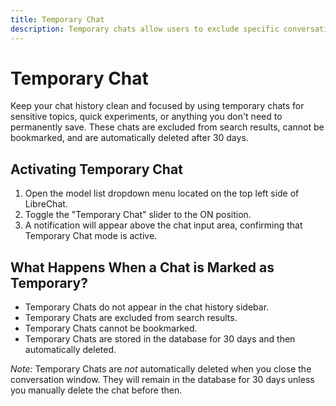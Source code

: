 ```yaml
---
title: Temporary Chat
description: Temporary chats allow users to exclude specific conversations from their chat history, search results, and bookmarks, providing a private and focused experience.
---
```


# Temporary Chat

Keep your chat history clean and focused by using temporary chats for sensitive topics, quick experiments, or anything you don't need to permanently save. These chats are excluded from search results, cannot be bookmarked, and are automatically deleted after 30 days.

## Activating Temporary Chat

1.  Open the model list dropdown menu located on the top left side of LibreChat.
2.  Toggle the "Temporary Chat" slider to the ON position.
3.  A notification will appear above the chat input area, confirming that Temporary Chat mode is active.

## What Happens When a Chat is Marked as Temporary?

*   Temporary Chats do not appear in the chat history sidebar.
*   Temporary Chats are excluded from search results.
*   Temporary Chats cannot be bookmarked.
*   Temporary Chats are stored in the database for 30 days and then automatically deleted.

*Note:* Temporary Chats are *not* automatically deleted when you close the conversation window. They will remain in the database for 30 days unless you manually delete the chat before then.